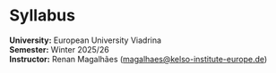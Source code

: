 
# Syllabus {-}

**University:** European University Viadrina  
**Semester:** Winter 2025/26  
**Instructor:** Renan Magalhães (<magalhaes@kelso-institute-europe.de>)